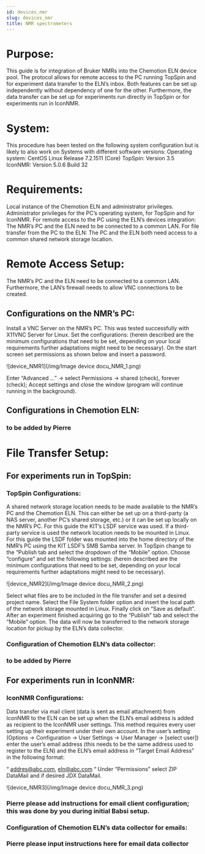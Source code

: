 ```yaml
---
id: devices_nmr
slug: devices_nmr
title: NMR spectrometers
---
```


# Purpose:
This guide is for integration of Bruker NMRs into the Chemotion ELN device pool. The protocol allows for remote access to the PC running TopSpin and for experiment data transfer to the ELN’s inbox. Both features can be set up independently without dependency of one for the other. Furthermore, the data transfer can be set up for experiments run directly in TopSpin or for experiments run in IconNMR.

# System:
This procedure has been tested on the following system configuration but is likely to also work on Systems with different software versions:
Operating system: CentOS Linux Release 7.2.1511 (Core)
TopSpin: Version 3.5
IconNMR: Version 5.0.6 Build 32

# Requirements:
Local instance of the Chemotion ELN and administrator privileges.
Administrator privileges for the PC’s operating system, for TopSpin and for IconNMR.
For remote access to the PC using the ELN’s devices integration: The NMR’s PC and the ELN need to be connected to a common LAN.
For file transfer from the PC to the ELN: The PC and the ELN both need access to a common shared network storage location.

# Remote Access Setup:
The NMR’s PC and the ELN need to be connected to a common LAN. Furthermore, the LAN’s firewall needs to allow VNC connections to be created.

## Configurations on the NMR’s PC:
Install a VNC Server on the NMR’s PC. This was tested successfully with X11VNC Server for Linux.
Set the configurations: (herein described are the minimum configurations that need to be set, depending on your local requirements further adaptations might need to be necessary).
On the start screen set permissions as shown below and insert a password.

![device_NMR1](/img/Image device docu_NMR_1.png)

Enter “Advanced …” -> select Permissions -> shared (check), forever (check); Accept settings and close the window (program will continue running in the background).

## Configurations in Chemotion ELN:

### to be added by Pierre

# File Transfer Setup:
## For experiments run in TopSpin:
### TopSpin Configurations:
A shared network storage location needs to be made available to the NMR’s PC and the Chemotion ELN. This can either be set up on a third-party (a NAS server, another PC’s shared storage, etc.) or it can be set up locally on the NMR’s PC. For this guide the KIT’s LSDF service was used.
If a third-party service is used the network location needs to be mounted in Linux. For this guide the LSDF folder was mounted into the home directory of the NMR’s PC using the KIT LSDF’s SMB Samba server.
In TopSpin change to the “Publish tab and select the dropdown of the “Mobile” option. Choose “configure” and set the following settings: (herein described are the minimum configurations that need to be set, depending on your local requirements further adaptations might need to be necessary).

![device_NMR2](/img/Image device docu_NMR_2.png)

Select what files are to be included in the file transfer and set a desired project name. Select the File System folder option and insert the local path of the network storage mounted in Linux. Finally click on “Save as default”.
After an experiment finished acquiring go to the “Publish” tab and select the “Mobile” option. The data will now be transferred to the network storage location for pickup by the ELN’s data collector.

### Configuration of Chemotion ELN’s data collector:

### to be added by Pierre

## For experiments run in IconNMR:
### IconNMR Configurations:
Data transfer via mail client (data is sent as email attachment) from IconNMR to the ELN can be set up when the ELN’s email address is added as recipient to the IconNMR user settings. This method requires every user setting up their experiment under their own account.
In the user’s setting (Options -> Configuration -> User Settings -> User Manager -> [select user]) enter the user’s email address (this needs to be the same address used to register to the ELN) and the ELN’s email address in “Target Email Address” in the following format:

“
addres@abc.com, eln@abc.com
“
Under “Permissions” select ZIP DataMail and if desired JDX DataMail.

![device_NMR3](/img/Image device docu_NMR_3.png)

### Pierre please add instructions for email client configuration; this was done by you during initial Babsi setup.


### Configuration of Chemotion ELN’s data collector for emails:

### Pierre please input instructions here for email data collector


